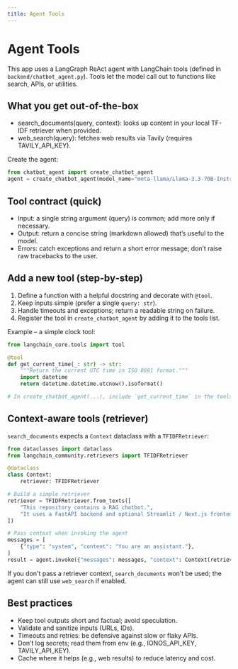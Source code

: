 ```yaml
---
title: Agent Tools
---
```


# Agent Tools

This app uses a LangGraph ReAct agent with LangChain tools (defined in `backend/chatbot_agent.py`). Tools let the model call out to functions like search, APIs, or utilities.

## What you get out-of-the-box
- search_documents(query, context): looks up content in your local TF-IDF retriever when provided.
- web_search(query): fetches web results via Tavily (requires TAVILY_API_KEY).

Create the agent:
```python
from chatbot_agent import create_chatbot_agent
agent = create_chatbot_agent(model_name="meta-llama/Llama-3.3-70B-Instruct")
```

## Tool contract (quick)
- Input: a single string argument (query) is common; add more only if necessary.
- Output: return a concise string (markdown allowed) that’s useful to the model.
- Errors: catch exceptions and return a short error message; don’t raise raw tracebacks to the user.

## Add a new tool (step‑by‑step)
1) Define a function with a helpful docstring and decorate with `@tool`.
2) Keep inputs simple (prefer a single `query: str`).
3) Handle timeouts and exceptions; return a readable string on failure.
4) Register the tool in `create_chatbot_agent` by adding it to the tools list.

Example – a simple clock tool:
```python
from langchain_core.tools import tool

@tool
def get_current_time(_: str) -> str:
    """Return the current UTC time in ISO 8601 format."""
    import datetime
    return datetime.datetime.utcnow().isoformat()

# In create_chatbot_agent(...), include `get_current_time` in the tools list.
```

## Context-aware tools (retriever)
`search_documents` expects a `Context` dataclass with a `TFIDFRetriever`:
```python
from dataclasses import dataclass
from langchain_community.retrievers import TFIDFRetriever

@dataclass
class Context:
    retriever: TFIDFRetriever

# Build a simple retriever
retriever = TFIDFRetriever.from_texts([
    "This repository contains a RAG chatbot.",
    "It uses a FastAPI backend and optional Streamlit / Next.js frontends.",
])

# Pass context when invoking the agent
messages = [
    {"type": "system", "content": "You are an assistant."},
]
result = agent.invoke({"messages": messages, "context": Context(retriever=retriever)})
```
If you don't pass a retriever context, `search_documents` won’t be used; the agent can still use `web_search` if enabled.

## Best practices
- Keep tool outputs short and factual; avoid speculation.
- Validate and sanitize inputs (URLs, IDs).
- Timeouts and retries: be defensive against slow or flaky APIs.
- Don’t log secrets; read them from env (e.g., IONOS_API_KEY, TAVILY_API_KEY).
- Cache where it helps (e.g., web results) to reduce latency and cost.
